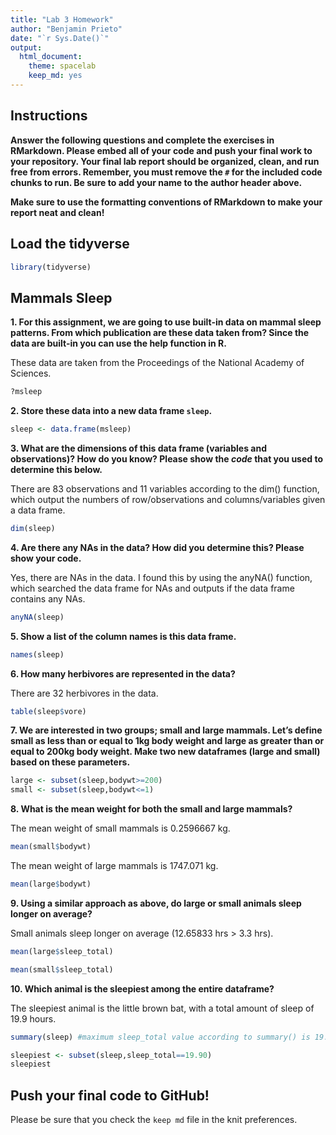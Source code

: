 ```yaml
---
title: "Lab 3 Homework"
author: "Benjamin Prieto"
date: "`r Sys.Date()`"
output:
  html_document: 
    theme: spacelab
    keep_md: yes
---
```


## Instructions
**Answer the following questions and complete the exercises in RMarkdown. Please embed all of your code and push your final work to your repository. Your final lab report should be organized, clean, and run free from errors. Remember, you must remove the `#` for the included code chunks to run. Be sure to add your name to the author header above.**  

**Make sure to use the formatting conventions of RMarkdown to make your report neat and clean!**  

## Load the tidyverse
```r
library(tidyverse)
```

## Mammals Sleep
**1. For this assignment, we are going to use built-in data on mammal sleep patterns. From which publication are these data taken from? Since the data are built-in you can use the help function in R.**

These data are taken from the Proceedings of the National Academy of Sciences.
```r
?msleep
```

**2. Store these data into a new data frame `sleep`.**
```r
sleep <- data.frame(msleep)
```

**3. What are the dimensions of this data frame (variables and observations)? How do you know? Please show the *code* that you used to determine this below.**  

There are 83 observations and 11 variables according to the dim() function, which output the numbers of row/observations and columns/variables given a data frame.
```r
dim(sleep)
```

**4. Are there any NAs in the data? How did you determine this? Please show your code.**  

Yes, there are NAs in the data. I found this by using the anyNA() function, which searched the data frame for NAs and outputs if the data frame contains any NAs.
```r
anyNA(sleep)
```

**5. Show a list of the column names is this data frame.**
```r
names(sleep)
```

**6. How many herbivores are represented in the data?**  

There are 32 herbivores in the data.
```r
table(sleep$vore)
```

**7. We are interested in two groups; small and large mammals. Let's define small as less than or equal to 1kg body weight and large as greater than or equal to 200kg body weight. Make two new dataframes (large and small) based on these parameters.**
```r
large <- subset(sleep,bodywt>=200)
small <- subset(sleep,bodywt<=1)
```

**8. What is the mean weight for both the small and large mammals?**

The mean weight of small mammals is 0.2596667 kg.
```r
mean(small$bodywt)
```
The mean weight of large mammals is 1747.071 kg.
```r
mean(large$bodywt)
```

**9. Using a similar approach as above, do large or small animals sleep longer on average?**  

Small animals sleep longer on average (12.65833 hrs > 3.3 hrs).
```r
mean(large$sleep_total)
```

```r
mean(small$sleep_total)
```

**10. Which animal is the sleepiest among the entire dataframe?**

The sleepiest animal is the little brown bat, with a total amount of sleep of 19.9 hours.
```r
summary(sleep) #maximum sleep_total value according to summary() is 19.90 hours
```

```r
sleepiest <- subset(sleep,sleep_total==19.90)
sleepiest
```

## Push your final code to GitHub!
Please be sure that you check the `keep md` file in the knit preferences.   